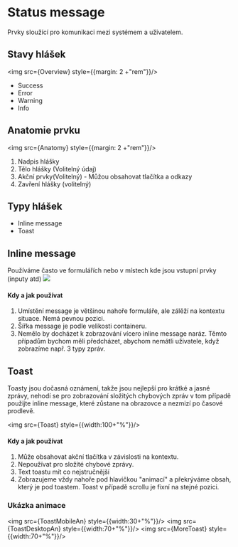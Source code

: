 





<Meta title="2. Guideline/Status message (dodělávky + vývoj)" /> 

<div style={{backgroundColor:"#F5F5F5", padding:3+"rem", marginBottom: 3+"rem"}}>

# Status message
Prvky sloužící pro komunikaci mezi systémem a uživatelem. 

</div>





## Stavy hlášek
<img src={Overview} style={{margin: 2 +"rem"}}/>   


-   Success    
-   Error
-   Warning
-   Info
    


## Anatomie prvku
<img src={Anatomy} style={{margin: 2 +"rem"}}/>   

1. Nadpis hlášky
2. Tělo hlášky (Volitelný údaj)
3. Akční prvky(Volitelný) - Můžou obsahovat tlačítka a odkazy
4. Zavření hlášky (volitelný)

## Typy hlášek

-   Inline message
-   Toast

## Inline message
Používáme často ve formulářích nebo v místech kde jsou vstupní prvky (inputy atd)
<img src={Inline}/> 

#### Kdy a jak používat

1. Umístění message je většinou nahoře formuláře, ale zálěží na kontextu situace. Nemá pevnou pozici. 
2. Šířka message je podle velikosti containeru. 
3. Nemělo by docházet k zobrazování vícero inline message naráz. Těmto případům bychom měli předcházet, abychom nemátli uživatele, když zobrazíme např. 3 typy zpráv. 



## Toast
Toasty jsou dočasná oznámení, takže jsou nejlepší pro krátké a jasné zprávy, nehodí se pro zobrazování složitých chybových zpráv v tom případě použijte inline message, které zůstane na obrazovce a nezmizí po časové prodlevě.    

<img src={Toast} style={{width:100+"%"}}/>

#### Kdy a jak používat

1. Může obsahovat akční tlačítka v závislosti na kontextu.
2. Nepoužívat pro složité chybové zprávy.
3. Text toastu mít co nejstručnější
4. Zobrazujeme vždy nahoře pod hlavičkou "animací" a překrýváme obsah, který je pod toastem. Toast v případě scrollu je fixní na stejné     pozici. 

### Ukázka animace
<img src={ToastMobileAn} style={{width:30+"%"}}/>
<img src={ToastDesktopAn} style={{width:70+"%"}}/>
<img src={MoreToast} style={{width:70+"%"}}/>

